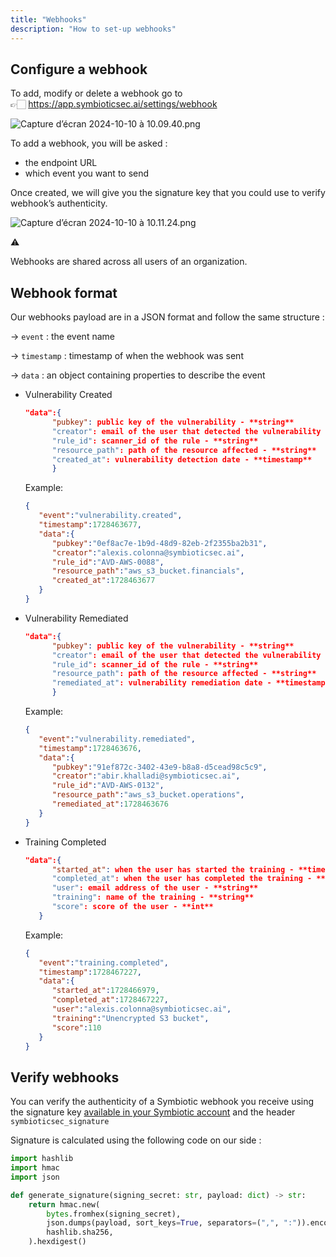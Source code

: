 ```yaml
---
title: "Webhooks"
description: "How to set-up webhooks"
---
```


## Configure a  webhook

To add, modify or delete a webhook go to 👉🏻 https://app.symbioticsec.ai/settings/webhook

![Capture d’écran 2024-10-10 à 10.09.40.png](https://prod-files-secure.s3.us-west-2.amazonaws.com/6215c802-c2a3-46a9-8f21-e2604f4086b4/875fc82a-e9e4-49b4-b7f6-4df98403253c/Capture_decran_2024-10-10_a_10.09.40.png)

To add a webhook, you will be asked : 

- the endpoint URL
- which event you want to send

Once created, we will give you the signature key that you could use to verify webhook’s authenticity.

![Capture d’écran 2024-10-10 à 10.11.24.png](https://prod-files-secure.s3.us-west-2.amazonaws.com/6215c802-c2a3-46a9-8f21-e2604f4086b4/9f1a36f2-9aad-4826-bc32-d4ce20235ce9/Capture_decran_2024-10-10_a_10.11.24.png)

<aside>
⚠️

Webhooks are shared across all users of an organization.

</aside>

## Webhook format

Our webhooks payload are in a JSON format and follow the same structure : 

→ `event` : the event name 

→ `timestamp` : timestamp of when the webhook was sent

→ `data` : an object containing properties to describe the event

- Vulnerability Created
    
    
    ```json
    "data":{
          "pubkey": public key of the vulnerability - **string**
          "creator": email of the user that detected the vulnerability - **string**
          "rule_id": scanner_id of the rule - **string**
          "resource_path": path of the resource affected - **string**
          "created_at": vulnerability detection date - **timestamp**
          }
    ```
    
    Example:
    
    ```json
    {
       "event":"vulnerability.created",
       "timestamp":1728463677,
       "data":{
          "pubkey":"0ef8ac7e-1b9d-48d9-82eb-2f2355ba2b31",
          "creator":"alexis.colonna@symbioticsec.ai",
          "rule_id":"AVD-AWS-0088",
          "resource_path":"aws_s3_bucket.financials",
          "created_at":1728463677
       }
    }
    ```
    
- Vulnerability Remediated
    
    
    ```json
    "data":{
          "pubkey": public key of the vulnerability - **string**
          "creator": email of the user that detected the vulnerability - **string**
          "rule_id": scanner_id of the rule - **string**
          "resource_path": path of the resource affected - **string**
          "remediated_at": vulnerability remediation date - **timestamp**
          }
    ```
    
    Example:
    
    ```json
    {
       "event":"vulnerability.remediated",
       "timestamp":1728463676,
       "data":{
          "pubkey":"91ef872c-3402-43e9-b8a8-d5cead98c5c9",
          "creator":"abir.khalladi@symbioticsec.ai",
          "rule_id":"AVD-AWS-0132",
          "resource_path":"aws_s3_bucket.operations",
          "remediated_at":1728463676
       }
    }
    ```
    
- Training Completed
    
    
    ```json
    "data":{
          "started_at": when the user has started the training - **timestamp**
          "completed_at": when the user has completed the training - **timestamp**
          "user": email address of the user - **string**
          "training": name of the training - **string**
          "score": score of the user - **int**
       }
    ```
    
    Example:
    
    ```json
    {
       "event":"training.completed",
       "timestamp":1728467227,
       "data":{
          "started_at":1728466979,
          "completed_at":1728467227,
          "user":"alexis.colonna@symbioticsec.ai",
          "training":"Unencrypted S3 bucket",
          "score":110
       }
    }
    ```
    

## Verify webhooks

You can verify the authenticity of a Symbiotic webhook you receive using the signature key [available in your Symbiotic account](https://app.symbioticsec.ai/settings/webhook) and the header `symbioticsec_signature` 

Signature is calculated using the following code on our side : 

```python
import hashlib
import hmac
import json

def generate_signature(signing_secret: str, payload: dict) -> str:
    return hmac.new(
        bytes.fromhex(signing_secret),
        json.dumps(payload, sort_keys=True, separators=(",", ":")).encode(),
        hashlib.sha256,
    ).hexdigest()
```
